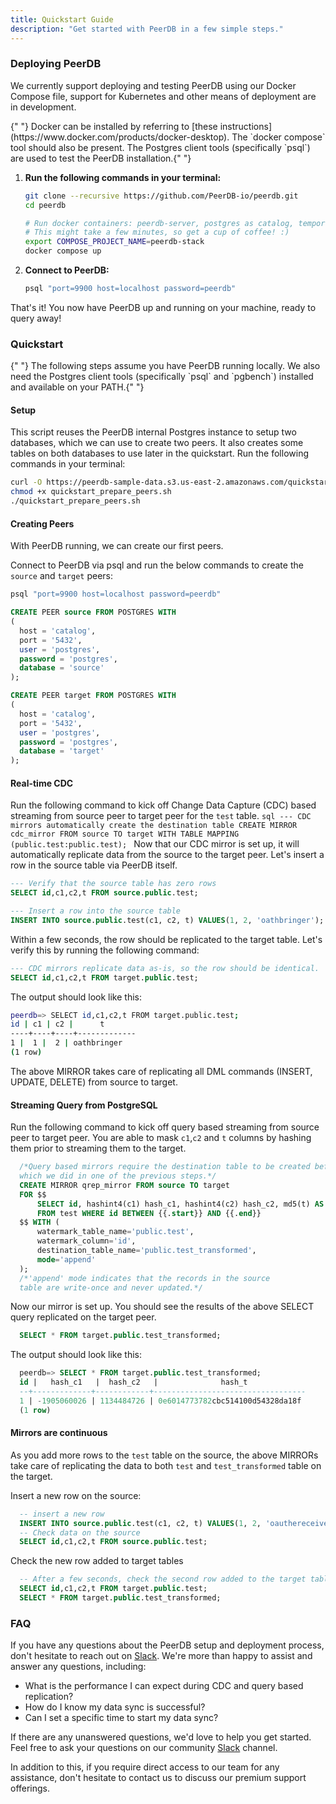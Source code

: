 ```yaml
---
title: Quickstart Guide
description: "Get started with PeerDB in a few simple steps."
---
```


### Deploying PeerDB

We currently support deploying and testing PeerDB using our Docker Compose file, support for Kubernetes and other means of deployment are in development.

<Info>
  {" "}
  Docker can be installed by referring to [these instructions](https://www.docker.com/products/docker-desktop).
  The `docker compose` tool should also be present. The Postgres client tools (specifically
  `psql`) are used to test the PeerDB installation.{" "}
</Info>

1.  **Run the following commands in your terminal:**

    ```bash
    git clone --recursive https://github.com/PeerDB-io/peerdb.git
    cd peerdb

    # Run docker containers: peerdb-server, postgres as catalog, temporal.
    # This might take a few minutes, so get a cup of coffee! :)
    export COMPOSE_PROJECT_NAME=peerdb-stack
    docker compose up
    ```

2.  **Connect to PeerDB:**

    ```bash
    psql "port=9900 host=localhost password=peerdb"
    ```

That's it! You now have PeerDB up and running on your machine, ready to query away!

### Quickstart

<Info>
  {" "}
  The following steps assume you have PeerDB running locally. We also need the Postgres
  client tools (specifically `psql` and `pgbench`) installed and available on your
  PATH.{" "}
</Info>

#### Setup

This script reuses the PeerDB internal Postgres instance to setup two databases, which we can use to create two peers. It also creates some tables on both databases to use later in the quickstart. Run the following commands in your terminal:

```bash
curl -O https://peerdb-sample-data.s3.us-east-2.amazonaws.com/quickstart_prepare_peers.sh
chmod +x quickstart_prepare_peers.sh
./quickstart_prepare_peers.sh
```

#### Creating Peers

With PeerDB running, we can create our first peers.

Connect to PeerDB via psql and run the below commands to create the `source` and `target` peers:

```bash
psql "port=9900 host=localhost password=peerdb"
```

```sql
CREATE PEER source FROM POSTGRES WITH
(
  host = 'catalog',
  port = '5432',
  user = 'postgres',
  password = 'postgres',
  database = 'source'
);

CREATE PEER target FROM POSTGRES WITH
(
  host = 'catalog',
  port = '5432',
  user = 'postgres',
  password = 'postgres',
  database = 'target'
);
```

#### Real-time CDC

Run the following command to kick off Change Data Capture (CDC) based streaming from source peer to target peer for the `test` table.
`sql
    --- CDC mirrors automatically create the destination table
    CREATE MIRROR cdc_mirror FROM source TO target
    WITH TABLE MAPPING (public.test:public.test);
    `
Now that our CDC mirror is set up, it will automatically replicate data from the source to the target peer. Let's insert a row in the source table via PeerDB itself.

```sql
--- Verify that the source table has zero rows
SELECT id,c1,c2,t FROM source.public.test;
```

```sql
--- Insert a row into the source table
INSERT INTO source.public.test(c1, c2, t) VALUES(1, 2, 'oathbringer');
```

Within a few seconds, the row should be replicated to the target table. Let's verify this by running the following command:

```sql
--- CDC mirrors replicate data as-is, so the row should be identical.
SELECT id,c1,c2,t FROM target.public.test;
```
The output should look like this:

```bash
peerdb=> SELECT id,c1,c2,t FROM target.public.test;
id | c1 | c2 |      t
----+----+----+-------------
1 |  1 |  2 | oathbringer
(1 row)
```

The above MIRROR takes care of replicating all DML commands (INSERT, UPDATE, DELETE) from source to target.

#### Streaming Query from PostgreSQL

Run the following command to kick off query based streaming from source peer to target peer. You are able to mask `c1`,`c2` and `t` columns by hashing them prior to streaming them to the target.

```sql
  /*Query based mirrors require the destination table to be created beforehand
  which we did in one of the previous steps.*/
  CREATE MIRROR qrep_mirror FROM source TO target
  FOR $$
      SELECT id, hashint4(c1) hash_c1, hashint4(c2) hash_c2, md5(t) AS hash_t
      FROM test WHERE id BETWEEN {{.start}} AND {{.end}}
  $$ WITH (
      watermark_table_name='public.test',
      watermark_column='id',
      destination_table_name='public.test_transformed',
      mode='append'
  );
  /*'append' mode indicates that the records in the source
  table are write-once and never updated.*/
```

Now our mirror is set up. You should see the results of the above SELECT query replicated on the target peer.

```sql
  SELECT * FROM target.public.test_transformed;
```

The output should look like this:

```sql
  peerdb=> SELECT * FROM target.public.test_transformed;
  id |   hash_c1   |  hash_c2   |              hash_t
  --+-------------+------------+----------------------------------
  1 | -1905060026 | 1134484726 | 0e6014773782cbc514100d54328da18f
  (1 row)
```

#### Mirrors are continuous

As you add more rows to the `test` table on the source, the above MIRRORs take care of replicating the data to both `test` and `test_transformed` table on the target.

Insert a new row on the source:

```sql
  -- insert a new row
  INSERT INTO source.public.test(c1, c2, t) VALUES(1, 2, 'oauthereceiver');
  -- Check data on the source
  SELECT id,c1,c2,t FROM source.public.test;
```

Check the new row added to target tables

```sql
  -- After a few seconds, check the second row added to the target tables
  SELECT id,c1,c2,t FROM target.public.test;
  SELECT * FROM target.public.test_transformed;
```

### FAQ

If you have any questions about the PeerDB setup and deployment process, don't hesitate to reach out on [Slack](https://join.slack.com/t/peerdb-public/shared_invite/zt-1wo9jydev-EXInbMtCtpAKFFWdi7QvLQ). We're more than happy to assist and answer any questions, including:

- What is the performance I can expect during CDC and query based replication?
- How do I know my data sync is successful?
- Can I set a specific time to start my data sync?

If there are any unanswered questions, we'd love to help you get started. Feel free to ask your questions on our community [Slack](https://join.slack.com/t/peerdb-public/shared_invite/zt-1wo9jydev-EXInbMtCtpAKFFWdi7QvLQ) channel.

In addition to this, if you require direct access to our team for any assistance, don't hesitate to contact us to discuss our premium support offerings.
